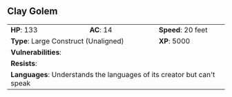 ## Clay Golem {#monster-clay-golem}

```{=html}
<table class="table table-striped">
    <tbody>
        <tr>                    
            <td><b>HP</b>: 133</td>
            <td><b>AC</b>: 14</td>
            <td><b>Speed</b>: 20 feet</td>
        </tr>
        <tr>
            <td colspan="2"><b>Type</b>: Large Construct (Unaligned)</td>
            <td><b>XP</b>: 5000</td>
        </tr>
        <tr>
            <td colspan="3"><b>Vulnerabilities</b>: </td>
        </tr>
        <tr>
            <td colspan="3"><b>Resists</b>: </td>
        </tr>
        <tr>
            <td colspan="3"><b>Languages</b>: Understands the languages of its creator but can't speak</td>
        </tr>
    </tbody>
</table>
```